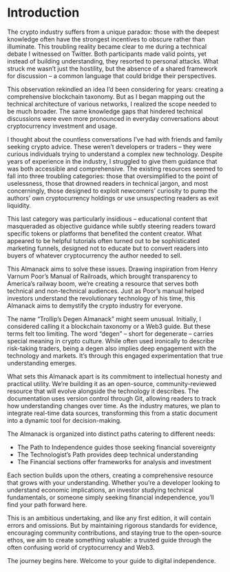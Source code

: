 # Introduction

The crypto industry suffers from a unique paradox: those with the deepest knowledge often have the strongest incentives to obscure rather than illuminate. This troubling reality became clear to me during a technical debate I witnessed on Twitter. Both participants made valid points, yet instead of building understanding, they resorted to personal attacks. What struck me wasn't just the hostility, but the absence of a shared framework for discussion – a common language that could bridge their perspectives.

This observation rekindled an idea I'd been considering for years: creating a comprehensive blockchain taxonomy. But as I began mapping out the technical architecture of various networks, I realized the scope needed to be much broader. The same knowledge gaps that hindered technical discussions were even more pronounced in everyday conversations about cryptocurrency investment and usage.

I thought about the countless conversations I've had with friends and family seeking crypto advice. These weren't developers or traders – they were curious individuals trying to understand a complex new technology. Despite years of experience in the industry, I struggled to give them guidance that was both accessible and comprehensive. The existing resources seemed to fall into three troubling categories: those that oversimplified to the point of uselessness, those that drowned readers in technical jargon, and most concerningly, those designed to exploit newcomers' curiosity to pump the authors' own cryptocurrency holdings or use unsuspecting readers as exit liquidity.

This last category was particularly insidious – educational content that masqueraded as objective guidance while subtly steering readers toward specific tokens or platforms that benefited the content creator. What appeared to be helpful tutorials often turned out to be sophisticated marketing funnels, designed not to educate but to convert readers into buyers of whatever cryptocurrency the author needed to sell.

This Almanack aims to solve these issues. Drawing inspiration from Henry Varnum Poor's Manual of Railroads, which brought transparency to America's railway boom, we're creating a resource that serves both technical and non-technical audiences. Just as Poor's manual helped investors understand the revolutionary technology of his time, this Almanack aims to demystify the crypto industry for everyone.

The name "Trollip's Degen Almanack" might seem unusual. Initially, I considered calling it a blockchain taxonomy or a Web3 guide. But these terms felt too limiting. The word "degen" – short for degenerate – carries special meaning in crypto culture. While often used ironically to describe risk-taking traders, being a degen also implies deep engagement with the technology and markets. It's through this engaged experimentation that true understanding emerges.

What sets this Almanack apart is its commitment to intellectual honesty and practical utility. We're building it as an open-source, community-reviewed resource that will evolve alongside the technology it describes. The documentation uses version control through Git, allowing readers to track how understanding changes over time. As the industry matures, we plan to integrate real-time data sources, transforming this from a static document into a dynamic tool for decision-making.

The Almanack is organized into distinct paths catering to different needs:

- The Path to Independence guides those seeking financial sovereignty
- The Technologist's Path provides deep technical understanding
- The Financial sections offer frameworks for analysis and investment

Each section builds upon the others, creating a comprehensive resource that grows with your understanding. Whether you're a developer looking to understand economic implications, an investor studying technical fundamentals, or someone simply seeking financial independence, you'll find your path forward here.

This is an ambitious undertaking, and like any first edition, it will contain errors and omissions. But by maintaining rigorous standards for evidence, encouraging community contributions, and staying true to the open-source ethos, we aim to create something valuable: a trusted guide through the often confusing world of cryptocurrency and Web3.

The journey begins here. Welcome to your guide to digital independence.